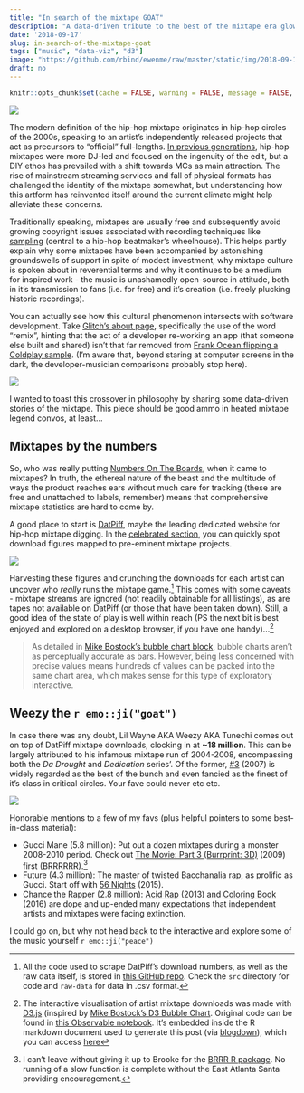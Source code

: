 ```yaml
---
title: "In search of the mixtape GOAT"
description: "A data-driven tribute to the best of the mixtape era glow-ups."
date: '2018-09-17'
slug: in-search-of-the-mixtape-goat
tags: ["music", "data-viz", "d3"]
image: "https://github.com/rbind/ewenme/raw/master/static/img/2018-09-17-in-search-of-the-mixtape-goat/datpiff-bubble.png"
draft: no
---
```


```r
knitr::opts_chunk$set(cache = FALSE, warning = FALSE, message = FALSE, echo = FALSE, out.width = '75%', dev = 'svg', fig.align='center')
```

![](/img/2018-09-17-in-search-of-the-mixtape-goat/xxx-art.jpg#c)

The modern definition of the hip-hop mixtape originates in hip-hop circles of the 2000s, speaking to an artist's independently released projects that act as precursors to "official" full-lengths. [In previous generations](https://www.billboard.com/articles/columns/hip-hop/7669073/history-dj-drama-mixtape-evolution), hip-hop mixtapes were more DJ-led and focused on the ingenuity of the edit, but a DIY ethos has prevailed with a shift towards MCs as main attraction. The rise of mainstream streaming services and fall of physical formats has challenged the identity of the mixtape somewhat, but understanding how this artform has reinvented itself around the current climate might help alleviate these concerns.

Traditionally speaking, mixtapes are usually free and subsequently avoid growing copyright issues associated with recording techniques like [sampling](https://en.wikipedia.org/wiki/Sampling_(music)) (central to a hip-hop beatmaker's wheelhouse). This helps partly explain why some mixtapes have been accompanied by astonishing groundswells of support in spite of modest investment, why mixtape culture is spoken about in reverential terms and why it continues to be a medium for inspired work - the music is unashamedly open-source in attitude, both in it's transmission to fans (i.e. for free) and it's creation (i.e. freely plucking historic recordings).

You can actually see how this cultural phenomenon intersects with software development. Take [Glitch's about page](https://glitch.com/about), specifically the use of the word "remix", hinting that the act of a developer re-working an app (that someone else built and shared) isn't that far removed from [Frank Ocean flipping a Coldplay sample](https://www.youtube.com/watch?v=zD3lRLThVRY). (I'm aware that, beyond staring at computer screens in the dark, the developer-musician comparisons probably stop here).

![](/img/2018-09-17-in-search-of-the-mixtape-goat/nostalgia-ultra-art.jpg#c)

I wanted to toast this crossover in philosophy by sharing some data-driven stories of the mixtape. This piece should be good ammo in heated mixtape legend convos, at least...

## Mixtapes by the numbers

So, who was really putting [Numbers On The Boards](https://www.youtube.com/watch?v=DawrlSwHUiM), when it came to mixtapes? In truth, the ethereal nature of the beast and the multitude of ways the product reaches ears without much care for tracking (these are free and unattached to labels, remember) means that comprehensive mixtape statistics are hard to come by.

A good place to start is [DatPiff](http://www.datpiff.com/), maybe the leading dedicated website for hip-hop mixtape digging. In the [celebrated section](http://www.datpiff.com/mixtapes/celebrated), you can quickly spot download figures mapped to pre-eminent mixtape projects.

![](/img/2018-09-17-in-search-of-the-mixtape-goat/datpiff-screenshot.png#c)

Harvesting these figures and crunching the downloads for each artist can uncover who *really* runs the mixtape game.[^data] This comes with some caveats - mixtape streams are ignored (not readily obtainable for all listings), as are tapes not available on DatPiff (or those that have been taken down). Still, a good idea of the state of play is well within reach (PS the next bit is best enjoyed and explored on a desktop browser, if you have one handy)...[^bubbles]

<style>
/* https://css-tricks.com/full-width-containers-limited-width-parents/ */
.fullwidth {
  width: 100vw;
  position: relative;
  left: 50%;
  right: 50%;
  margin-left: -50vw;
  margin-right: -50vw;
}
</style>

<div class="fullwidth">
  <div id="chart"></div>
</div>

<script type="module">

  import notebook from "https://api.observablehq.com/@ewenme/mixtape-kings/2.js?key=be2b114c0024434a";
  
  const renders = {
    "chart": "#chart",
  };

  import {Inspector, Runtime} from "https://unpkg.com/@observablehq/notebook-runtime@1.2.0?module";
  for (let i in renders)
    renders[i] = document.querySelector(renders[i]);

  Runtime.load(notebook, (variable) => {
    if (renders[variable.name])
      return new Inspector(renders[variable.name]);
  });

</script>

> As detailed in [Mike Bostock's bubble chart block](https://bl.ocks.org/mbostock/4063269), bubble charts aren't as perceptually accurate as bars. However, being less concerned with precise values means hundreds of values can be packed into the same chart area, which makes sense for this type of exploratory interactive.

## Weezy the `r emo::ji("goat")`

In case there was any doubt, Lil Wayne AKA Weezy AKA Tunechi comes out on top of DatPiff mixtape downloads, clocking in at **~18 million**. This can be largely attributed to his infamous mixtape run of 2004-2008, encompassing both the *Da Drought* and *Dedication* series'. Of the former, [#3](https://www.youtube.com/watch?v=VjGSyQU-YxQ) (2007) is widely regarded as the best of the bunch and even fancied as the finest of it's class in critical circles. Your fave could never etc etc.

![](/img/2018-09-17-in-search-of-the-mixtape-goat/weezy.gif#c)

Honorable mentions to a few of my favs (plus helpful pointers to some best-in-class material):

- Gucci Mane (5.8 million): Put out a dozen mixtapes during a monster 2008-2010 period. Check out [The Movie: Part 3 (Burrprint: 3D)](https://www.youtube.com/watch?v=9xpVLjvEPK4) (2009) first (BRRRRRR).[^BRRR]
- Future (4.3 million): The master of twisted Bacchanalia rap, as prolific as Gucci. Start off with [56 Nights](https://www.youtube.com/watch?v=DXXZ3J_QIGw) (2015).
- Chance the Rapper (2.8 million): [Acid Rap](https://www.youtube.com/watch?v=e67Q-sTHVhc) (2013) and [Coloring Book](https://www.youtube.com/watch?v=H6C0dfq4ZWM) (2016) are dope and up-ended many expectations that independent artists and mixtapes were facing extinction.

I could go on, but why not head back to the interactive and explore some of the music yourself `r emo::ji("peace")`

[^data]: All the code used to scrape DatPiff's download numbers, as well as the raw data itself, is stored in [this GitHub repo](https://github.com/ewenme/mixtapes). Check the `src` directory for code and `raw-data` for data in .csv format.
[^bubbles]: The interactive visualisation of artist mixtape downloads was made with [D3.js](https://d3js.org/) (inspired by [Mike Bostock's D3 Bubble Chart](https://beta.observablehq.com/@mbostock/d3-bubble-chart). Original code can be found in [this Observable notebook](https://beta.observablehq.com/@ewenme/mixtape-kings/2). It's embedded inside the R markdown document used to generate this post (via [blogdown](https://bookdown.org/yihui/blogdown/)), which you can access [here](https://github.com/rbind/ewenme/blob/master/content/blog/2018-09-17-in-search-of-the-mixtape-goat.Rmd)
[^BRRR]: I can't leave without giving it up to Brooke for the [BRRR R package](https://github.com/brooke-watson/BRRR). No running of a slow function is complete without the East Atlanta Santa providing encouragement. 